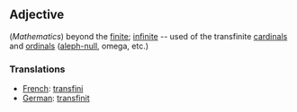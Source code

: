 ==Adjective==

(''Mathematics'') beyond the [[finite]]; [[infinite]] -- used of the transfinite [[cardinal]]s and [[ordinal]]s ([[aleph-null]], omega, etc.)

===Translations===

*[[French]]: [[transfini]]
*[[German]]: [[transfinit]]